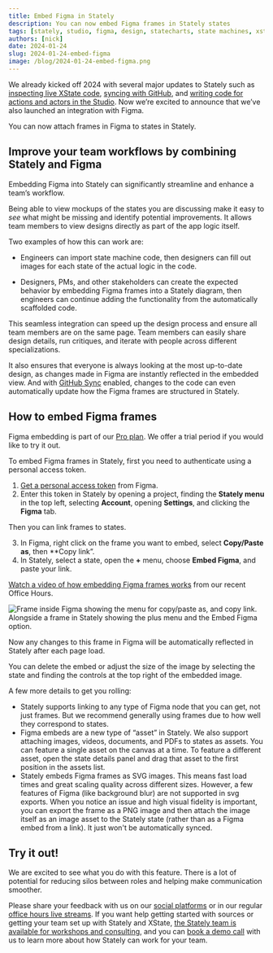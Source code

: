 ```yaml
---
title: Embed Figma in Stately
description: You can now embed Figma frames in Stately states
tags: [stately, studio, figma, design, statecharts, state machines, xstate]
authors: [nick]
date: 2024-01-24
slug: 2024-01-24-embed-figma
image: /blog/2024-01-24-embed-figma.png
---
```


We already kicked off 2024 with several major updates to Stately such as [inspecting live XState code](/blog/2024-01-15-stately-inspector), [syncing with GitHub](/blog/2024-01-09-introducing-bidirectional-github-sync), and [writing code for actions and actors in the Studio](/blog/2024-01-09-introducing-sources). Now we’re excited to announce that we’ve also launched an integration with Figma.

You can now attach frames in Figma to states in Stately.

<p>
  <ThemedImage
    alt="Three Figma frames displayed in three Stately states for a music player. The ready state shows a record stack app view, following the openAlbum event, the viewingAlbum state shows the Wild Winds album coverart and information, from the viewingAlbum state, there’s a play event that takes you to the playingAlbum state which shows the album list for the Wild Winds album and a player progress bar. The pause event returns from the playingAlbum state to the viewingAlbum state."
    sources={{
      light: '/blog/2024-01-24-embed-figma/figma-light.png',
      dark: '/blog/2024-01-24-embed-figma/figma-dark.png',
    }}
  />
</p>

## Improve your team workflows by combining Stately and Figma

Embedding Figma into Stately can significantly streamline and enhance a team’s workflow.

Being able to view mockups of the states you are discussing make it easy to _see_ what might be missing and identify potential improvements. It allows team members to view designs directly as part of the app logic itself.

Two examples of how this can work are:

- Engineers can import state machine code, then designers can fill out images for each state of the actual logic in the code.

- Designers, PMs, and other stakeholders can create the expected behavior by embedding Figma frames into a Stately diagram, then engineers can continue adding the functionality from the automatically scaffolded code.

This seamless integration can speed up the design process and ensure all team members are on the same page. Team members can easily share design details, run critiques, and iterate with people across different specializations.

It also ensures that everyone is always looking at the most up-to-date design, as changes made in Figma are instantly reflected in the embedded view. And with [GitHub Sync](blog/2024-01-09-introducing-bidirectional-github-sync) enabled, changes to the code can even automatically update how the Figma frames are structured in Stately.

## How to embed Figma frames

Figma embedding is part of our [Pro plan](/docs/studio-pro-plan). We offer a trial period if you would like to try it out.

To embed Figma frames in Stately, first you need to authenticate using a personal access token.

1. [Get a personal access token](https://help.figma.com/hc/en-us/articles/8085703771159-Manage-personal-access-tokens) from Figma.
2. Enter this token in Stately by opening a project, finding the **Stately menu** in the top left, selecting **Account**, opening **Settings**, and clicking the **Figma** tab.

Then you can link frames to states.

3. In Figma, right click on the frame you want to embed, select **Copy/Paste as**, then **Copy link”.
4. In Stately, select a state, open the **+** menu, choose **Embed Figma**, and paste your link.

[Watch a video of how embedding Figma frames works](https://www.youtube.com/live/c05bOPeinSA?si=qyUlnx7f7_StLDZ_&t=1006) from our recent Office Hours.

![Frame inside Figma showing the menu for copy/paste as, and copy link. Alongside a frame in Stately showing the plus menu and the Embed Figma option.](figmatostately.png)

Now any changes to this frame in Figma will be automatically reflected in Stately after each page load.

You can delete the embed or adjust the size of the image by selecting the state and finding the controls at the top right of the embedded image.

A few more details to get you rolling:

- Stately supports linking to any type of Figma node that you can get, not just frames. But we recommend generally using frames due to how well they correspond to states.
- Figma embeds are a new type of “asset” in Stately. We also support attaching images, videos, documents, and PDFs to states as assets. You can feature a single asset on the canvas at a time. To feature a different asset, open the state details panel and drag that asset to the first position in the assets list.
- Stately embeds Figma frames as SVG images. This means fast load times and great scaling quality across different sizes. However, a few features of Figma (like background blur) are not supported in svg exports. When you notice an issue and high visual fidelity is important, you can export the frame as a PNG image and then attach the image itself as an image asset to the Stately state (rather than as a Figma embed from a link). It just won't be automatically synced.

## Try it out!

We are excited to see what you do with this feature. There is a lot of potential for reducing silos between roles and helping make communication smoother.

Please share your feedback with us on our [social platforms](https://discord.stately.ai) or in our regular [office hours live streams](https://www.youtube.com/watch?v=-Jf9N-EaUx0&list=PLvWgkXBB3dd6PXbSoctwDXjWX-AQrxhds). If you want help getting started with sources or getting your team set up with Stately and XState, [the Stately team is available for workshops and consulting](https://stately.ai/pricing), and you can [book a demo call](https://calendly.com/d/yc8-3hq-rpc/request-a-demo) with us to learn more about how Stately can work for your team.
